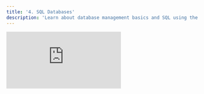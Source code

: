 ```yaml
---
title: '4. SQL Databases'
description: 'Learn about database management basics and SQL using the MySQL RDBMS.'
---
```


<iframe
  className="w-full aspect-video rounded-lg"
  src="https://www.youtube.com/embed/HXV3zeQKqGY"
  title="ZBD Dev - SQL"
  frameborder="0"
  allow="accelerometer; fullscreen; autoplay; clipboard-write; encrypted-media; gyroscope; picture-in-picture"
  allowfullscreen
></iframe>